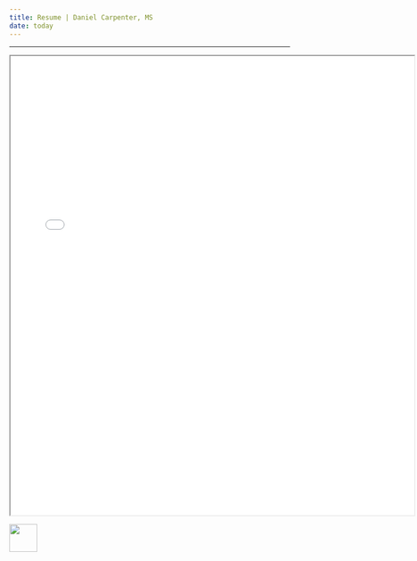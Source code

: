 ```yaml
---
title: Resume | Daniel Carpenter, MS
date: today
---
```


---

<iframe
  width = "725"
  height = "825"
  src = "assets/Daniel Carpenter Resume.pdf">
</iframe>


[<img src = '/docs/img/go-back.png' height=50 >](index.qmd)
